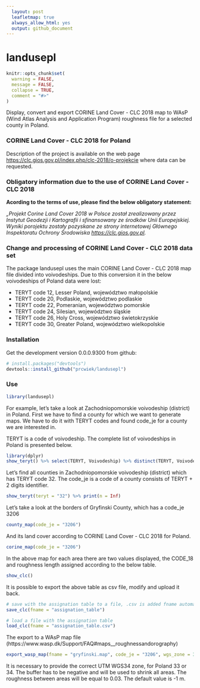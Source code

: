 ```yaml
---
  layout: post
  leafletmap: true
  always_allow_html: yes
  output: github_document
---
```

  landusepl
======

<!-- README.md is generated from README.Rmd. Please edit that file -->

```r
knitr::opts_chunk$set(
  warning = FALSE,
  message = FALSE,
  collapse = TRUE,
  comment = "#>"
)
```

Display, convert and export CORINE Land Cover - CLC 2018 map to WAsP (Wind Atlas Analysis and Application Program) roughness file for a selected county in Poland.

### CORINE Land Cover - CLC 2018 for Poland
Description of the project is available on the web page <https://clc.gios.gov.pl/index.php/clc-2018/o-projekcie> where data can be requested.

### Obligatory information due to the use of CORINE Land Cover - CLC 2018

**Acording to the terms of use, please find the below obligatory statement:**

*„Projekt Corine Land Cover 2018 w Polsce został zrealizowany przez Instytut Geodezji i Kartografii i sfinansowany ze środków Unii Europejskiej. Wyniki porojektu zostały pozyskane ze strony internetowej Głównego Inspektoratu Ochrony Środowiska <https://clc.gios.gov.pl>.*

### Change and processing of CORINE Land Cover - CLC 2018 data set

The package landusepl uses the main CORINE Land Cover - CLC 2018 map file divided into voivodeships. Due to this conversion it in the below voivodeships of Poland data were lost:

* TERYT code 12, Lesser Poland, województwo małopolskie
* TERYT code 20, Podlaskie, województwo podlaskie
* TERYT code 22, Pomeranian, województwo pomorskie
* TERYT code 24, Silesian, województwo śląskie
* TERYT code 26, Holy Cross, województwo świetokrzyskie
* TERYT code 30, Greater Poland, województwo wielkopolskie

### Installation

Get the development version 0.0.0.9300 from github:

```r
# install.packages("devtools")
devtools::install_github("prcwiek/landusepl")
```

### Use

```r
library(landusepl)
```

For example, let's take a look at Zachodniopomorskie voivodeship (district) in Poland. 
First we have to find a county for which we want to generate maps. We have to do it with TERYT codes and found code_je for a county we are 
interested in. 

TERYT is a code of voivodeship. The complete list of voivodeships in Poland is presented below.

```r
library(dplyr)
show_teryt() %>% select(TERYT, Voivodeship) %>% distinct(TERYT, Voivodeship) %>% arrange(Voivodeship)
```


Let's find all counties in Zachodniopomorskie voivodeship (district) which has TERYT code 32. The code_je is a code of a county consists of TERYT + 2 digits identifier.
```r
show_teryt(teryt = "32") %>% print(n = Inf)
```

Let's take a look at the borders of Gryfinski County, which has a code_je 3206

```r
county_map(code_je = "3206")
```

And its land cover according to CORINE Land Cover - CLC 2018 for Poland. 

```r
corine_map(code_je = "3206")
```

In the above map for each area there are two values displayed, the CODE_18 and roughness length assigned according to the below table.

```r
show_clc()
```

It is possible to export the above table as csv file, modify and upload it back.

```r
# save with the assignation table to a file, .csv is added fname automatically
save_clc(fname = "assignation_table")

# load a file with the assignation table
load_clc(fname = "assignation_table.csv")
```

The export to a WAsP map file (https://www.wasp.dk/Support/FAQ#maps__roughnessandorography)
```r
export_wasp_map(fname = "gryfinski.map", code_je = "3206", wgs_zone = 33, buffer = -1)
```
It is necessary to provide the correct UTM WGS34 zone, for Poland 33 or 34. 
The buffer has to be negative and will be used to shrink all areas. The roughness between areas will be equal to 0.03. The default value is -1 m. 

